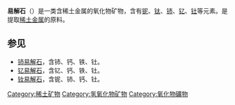 '''易解石'''（{{lang-en|'''Aeschynite'''}}）是一类含稀土金属的氧化物矿物，含有[[铌|铌]]、[[钛|钛]]、[[铈|铈]]、[[钇|钇]]、[[钍|钍]]等元素。是提取[[稀土金属|稀土金属]]的原料。
==参见==
* [[铈易解石|铈易解石]]，含铈、钙、铁、钍。
* [[钇易解石|钇易解石]]，含钇、钙、铁、钍。
* [[钕易解石|钕易解石]]，含铌、铈、钙、钍。
{{disambig|Y易|Cat=三字消歧義}}
[[Category:稀土矿物|Category:稀土矿物]]
[[Category:氢氧化物矿物|Category:氢氧化物矿物]]
[[Category:氧化物礦物|Category:氧化物礦物]]